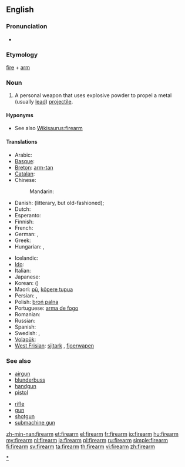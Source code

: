 ==English==

===Pronunciation===
* {{audio|en-us-firearm.ogg|Audio (US)}}

===Etymology===
[[fire]] + [[arm]]

===Noun===
{{wikipedia}}
{{en-noun}}

# A personal weapon that uses explosive powder to propel a metal (usually [[lead]]) [[projectile]].

====Hyponyms====
* See also [[Wikisaurus:firearm]]

====Translations====
{{trans-top|personal weapon}}
* Arabic: {{t|ar|سلاح ناري|m|tr=silaaH naariy|sc=Arab}}
* [[Basque]]: {{t|eu|su-arma|xs=Basque}}
* [[Breton]]: [[arm-tan]] {{m}}
* [[Catalan]]: {{t|ca|arma de foc|f}}
* Chinese:
*: Mandarin: {{t|zh|火器|tr=huǒqì|sc=Hani}}
* Danish: {{t|da|ildvåben|n}} (litterary, but old-fashioned); {{t|da|skydevåben|n}}
* Dutch: {{t+|nl|vuurwapen|n}}
* Esperanto: {{t-|eo|pafilo|xs=Esperanto}}
* Finnish: {{t+|fi|tuliase}}
* French: {{t+|fr|arme à feu|f}}
* German: {{t+|de|Schusswaffe|f}}, {{t+|de|Feuerwaffe|f}}
* Greek: {{t-|el|πυροβόλο όπλο|n|tr=pyrovólo óplo}}
* Hungarian: {{t+|hu|tűzfegyver}}, {{t+|hu|lőfegyver}}
{{trans-mid}}
* Icelandic: {{t+|is|skotvopn|n}}
* [[Ido]]: {{t-|io|pafarmo|xs=Ido}}
* Italian: {{t+|it|arma da fuoco|f}}
* Japanese: {{t|ja|火器|tr=かき, kaki|sc=Jpan}}
* Korean: {{t|ko|화기|tr=hwagi|sc=Kore}} ({{t|ko|火器|sc=Kore}})
* Maori: [[pū]], [[kōpere tupua]]
* Persian: {{t|fa|تفنگ|tr=tofang|sc=fa-Arab}}, {{t|fa|اسلحه گرم|tr=aslahe garm|sc=fa-Arab}}
* Polish: [[broń palna]] {{f}}
* Portuguese: [[arma de fogo]] {{f}}
* Romanian: {{t|ro|armă de foc|f}}
* Russian: {{t|ru|огнестрельное оружие|n|tr=ognestrél'noje orúžije|sc=Cyrl}}
* Spanish: {{t+|es|arma de fuego|f}}
* Swedish: {{t|sv|skjutvapen|n}}, {{t|sv|eldvapen|n}}
* [[Volapük]]: {{t|vo|filavaf}}
* [[West Frisian]]: [[sjitark]] {{n}}, [[fjoerwapen]] {{n}}
{{trans-bottom}}

===See also===
{{top2}}
* [[airgun]]
* [[blunderbuss]]
* [[handgun]]
* [[pistol]]
{{mid2}}
* [[rifle]]
* [[gun]]
* [[shotgun]]
* [[submachine gun]]
{{bottom}}

[[Category:Firearms|*]]

[[zh-min-nan:firearm]]
[[et:firearm]]
[[el:firearm]]
[[fr:firearm]]
[[io:firearm]]
[[hu:firearm]]
[[my:firearm]]
[[nl:firearm]]
[[ja:firearm]]
[[pl:firearm]]
[[ru:firearm]]
[[simple:firearm]]
[[fi:firearm]]
[[sv:firearm]]
[[ta:firearm]]
[[th:firearm]]
[[vi:firearm]]
[[zh:firearm]]